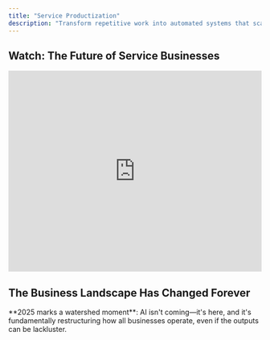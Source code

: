 ```yaml
---
title: "Service Productization"
description: "Transform repetitive work into automated systems that scale your expertise"
---
```


<script type="application/ld+json">
{`{
  "@context": "https://schema.org",
  "@type": "Service",
  "name": "Service Productization",
  "description": "Transform repetitive service work into scalable automated products",
  "url": "https://docs.withseismic.com/services/why-productize",
  "provider": {
    "@type": "Organization",
    "name": "WithSeismic"
  },
  "serviceType": "Business Transformation",
  "areaServed": "Worldwide",
  "hasOfferCatalog": {
    "@type": "OfferCatalog",
    "name": "Productization Services",
    "itemListElement": [
      {
        "@type": "Service",
        "name": "Service Automation",
        "description": "Convert manual service delivery into automated systems"
      },
      {
        "@type": "Service",
        "name": "Product Development",
        "description": "Build SaaS products from service expertise"
      },
      {
        "@type": "Service",
        "name": "Internal Tool Development",
        "description": "Create tools that codify your unique methodology"
      },
      {
        "@type": "Service",
        "name": "Lead Generation Systems",
        "description": "Build automated lead magnets that demonstrate expertise"
      }
    ]
  }
}`}
</script>

## Watch: The Future of Service Businesses

<iframe
  width="100%"
  height="400"
  src="https://www.youtube.com/embed/vgqRO_rPsm8"
  title="Could you automate an entire PPC agency with Javascript? Here's how I'd do it."
  frameborder="0"
  allow="accelerometer; autoplay; clipboard-write; encrypted-media; gyroscope; picture-in-picture"
  allowfullscreen
></iframe>

## The Business Landscape Has Changed Forever

<Info>
  **2025 marks a watershed moment**: AI isn't coming—it's here, and it's
  fundamentally restructuring how all businesses operate, even if the outputs
  can be lackluster.
</Info>

<script
  dangerouslySetInnerHTML={{
    __html: `
if (window.WithSeismicTracker) {
  window.WithSeismicTracker.captureInterest('ai-transformation');
} 
`,
  }}
/>
<CardGroup cols={2}>
  <Card title="The Existential Question" icon="brain">
    Every business—whether B2B service, marketplace, or consumer brand—now faces
    the same question: **Do we compete on manual labor or intelligent systems?**
  </Card>
  <Card title="The Economic Reality" icon="chart-line">
    The traditional model—scaling linearly with headcount—is becoming
    **economically untenable**. Stakeholders are questioning costs, having seen
    what AI can accomplish.
  </Card>
</CardGroup>
### What's Actually Happening
<Tabs>
  <Tab title="Customer Perspective">
    <Icon icon="user" />
    Customers with ChatGPT can now do in minutes what teams used to do in days. They're
    questioning why they should pay premium prices for work an LLM can approximate
    for pennies. **And they're not wrong to ask.**
  </Tab>

  <Tab title="Professional Perspective">
    <Icon icon="code" />
    As a software engineer who built a reputation on deep technical expertise, I've
    felt this shift personally. The IP and knowledge that used to be my biggest barrier
    to competition is now under fire—not because it's devalued, but because the baseline
    has shifted dramatically. Anyone with ChatGPT can now build basic features and
    deliver simple solutions. The CRUD apps, landing pages, and standard integrations
    that used to command premium rates? They're commoditized. This forces me to compete
    only on increasingly complex work—distributed systems, real-time architectures,
    sophisticated automations—which means higher costs, longer timelines, and fewer
    qualified prospects. The irony? Clients expect the same turnaround times and
    budgets they got for simple work, because "AI makes everything faster, right?"
    Meanwhile, I'm spending more time educating them on why their "ChatGPT said this
    would be easy" project actually requires deep expertise. It's exhausting defending
    value that used to be self-evident.
  </Tab>

  <Tab title="Market Reality">
    <Icon icon="globe" />
    The belief that "AI can do what you do for a fraction of the price" isn't entirely
    wrong—**for the commodity work**. The differentiation now comes from intelligent
    systems, not just manual processes.
  </Tab>
</Tabs>
**The businesses that will thrive** won't be the ones that compete with AI.
They'll be the ones that **build intelligent systems** around their operations,
turning their processes into scalable automation that delivers consistent value
at marginal cost. ## The Reality Check
<script
  dangerouslySetInnerHTML={{
    __html: `
if (window.WithSeismicTracker) {
  window.WithSeismicTracker.captureInterest('agency-reality');
}
`,
  }}
/>
Let's be honest about how teams spend their time:
<CardGroup cols={2}>
  <Card title="Information Gathering" icon="magnifying-glass">
    **30% of time** - Collecting data from multiple sources, compiling research,
    building context
  </Card>
  <Card title="Processing & Analysis" icon="chart-line">
    **25% of time** - Turning raw information into insights, identifying
    patterns, drawing conclusions
  </Card>
  <Card title="Production & Formatting" icon="file-lines">
    **20% of time** - Creating deliverables, formatting reports, building
    presentations
  </Card>
  <Card title="Communication Overhead" icon="comments">
    **15% of time** - Status updates, meeting notes, email drafts, project
    management
  </Card>
</CardGroup>
<Note>
  If you'll believe the marketing hype, LLMs can now handle 70-80% of the rest,
  often better than humans. Whether or not true, the market is choosing to
  believe it.
</Note>
This distribution hasn't changed in 20 years. What has changed is that LLMs can now
handle most of this work—and often do it better than humans. They don't get tired.
They don't miss patterns. They don't forget to check something. The businesses still
operating like it's 2019 are about to learn a harsh lesson: The market won't pay
premium prices for commodity work that AI can do. But the companies building intelligent
systems around their operations? They're about to experience unprecedented growth.
## Why I'm Building Tools. Productization isn't about building software products.
It's about recognizing that your true value isn't in the hours you bill—it's in the
intelligence, methodologies, and frameworks you've developed. And in 2025, those
assets need to be encoded into systems, not trapped in people's heads.
<script
  dangerouslySetInnerHTML={{
    __html: `
if (window.WithSeismicTracker) {
  window.WithSeismicTracker.captureInterest('productization');
}
`,
  }}
/>
<snippet file="company-calculator.mdx" />I learned this the hard way. My expertise
spans the intersection of product, marketing, and engineering—I know how to build
automated revenue systems using code. But explaining this value to clients who think
"AI can do it cheaper" became exhausting. So I started building tools instead. The
calculators, widgets, and embeds you see throughout this documentation? They're proof
points. They demonstrate expertise in ways that can't be replicated by someone with
ChatGPT. Consider what's happening right now:
<Steps>
  <Step title="Your competition isn't other businesses">
    It's every competitor with access to Claude, ChatGPT, or Gemini. They're
    already using AI to automate work that used to require teams. The question
    isn't whether they'll replace more manual work with AI—it's how fast it will
    happen.
  </Step>
  <Step title="Your methodologies are your moat">
    That proprietary framework you've refined over years? The unique approach to
    solving client problems? Those are valuable. But if they only exist in
    Google Docs and your collective knowledge, they're not defensible. Anyone
    can copy a process. No one can copy a system.
  </Step>
  <Step title="Your market wants outcomes, not effort">
    Linear scaling is dying because the market has realized they were never
    buying effort—they were buying results. Automated systems deliver
    predictable outcomes at predictable costs. That's what the market actually
    wants.
  </Step>
  <Step title="Differentiation requires demonstration">
    You can't just claim expertise anymore—you need to show it through tools
    that deliver immediate value. When prospects can use your calculator or
    assessment tool, they experience your expertise before they buy.
  </Step>
</Steps>
## How LLMs Enable True Automation Previous attempts at business automation failed
because they could only handle the simple stuff. Templates, workflows, basic processing.
The actual work—the thinking, analysis, and decision-making—still required humans.
LLMs changed the game entirely. They can:
<script
  dangerouslySetInnerHTML={{
    __html: `
if (window.WithSeismicTracker) {
  window.WithSeismicTracker.captureInterest('llm-capabilities');
}
`,
  }}
/>
<Tabs>
  <Tab title="Understand Context">
    Unlike traditional automation, LLMs understand nuance. They can adapt to
    different client contexts, industry specifics, and unique requirements
    without being explicitly programmed for each scenario.
  </Tab>

  <Tab title="Process Unstructured Data">
    Businesses deal with messy, unstructured information constantly. LLMs can
    parse communications, analyze documents, extract insights from data, and
    synthesize findings from disparate sources—work that was impossible to
    automate before.
  </Tab>

  <Tab title="Generate Original Output">
    Not just filling in templates, but creating genuinely useful first drafts,
    analyses, and recommendations. The output still needs human refinement, but
    the heavy lifting is automated.
  </Tab>

  <Tab title="Learn and Improve">
    Every interaction makes the system smarter. Your prompts get refined. Your
    processes get optimized. The system learns your company's specific approach
    and gets better at replicating it.
  </Tab>
</Tabs>
This isn't theoretical. Companies are already using LLM-powered systems to: -
Process 800+ information sources simultaneously (see our Fingers on the Pulse
case study) - Generate comprehensive competitive analyses in 15 minutes instead
of 2 days - Create first drafts of strategy documents that capture 80% of the
final output - Automate quality checks that catch more errors than manual review
## The Three Stages of Business Evolution
<Tabs>
  <Tab title="Stage 1: Internal Augmentation">
    <Icon icon="rocket" />
    **Where most businesses should start** Build LLM-powered tools that make your
    existing team 5-10x more productive. Don't change your business model—just operate
    more efficiently.
    <Check>Automated research and information gathering</Check>
    <Check>First-draft generation for deliverables</Check>
    <Check>Intelligent quality assurance</Check>
    <Check>Smart project documentation</Check>
    <Tip>
      This stage alone can double margins while improving quality and reducing
      burnout.
    </Tip>
  </Tab>

  <Tab title="Stage 2: Service Productization">
    <Icon icon="layer-group" />
    **The multiplication effect** Package your augmented capabilities into standardized
    offerings. Same expertise, new delivery model.
    <Check>Self-service tools for smaller clients</Check>
    <Check>Automated audits and assessments</Check>
    <Check>Intelligent dashboards and insights</Check>
    <Check>Subscription-based advisory services</Check>
    <Tip>Now you're serving 10x more clients with the same team.</Tip>
  </Tab>

  <Tab title="Stage 3: Platform Creation">
    <Icon icon="globe" />
    **The endgame** Your internal tools become the platform others build on. You're
    no longer selling services—you're selling access to intelligent systems.
    <Check>White-label your tools to other companies</Check>
    <Check>License your methodologies as AI models</Check>
    <Check>Build marketplaces around your expertise</Check>
    <Check>Create ecosystems others participate in</Check>
    <Tip>
      This is where traditional businesses become tech companies with 10-20x
      valuations.
    </Tip>
  </Tab>
</Tabs>
## Real Examples from the Field
<AccordionGroup>
  <Accordion title="Content Intelligence at Scale">
    **Challenge**: An ed-tech company needed to monitor 800+ YouTube channels to
    stay current with industry trends. **Traditional approach**: Team of 5
    researchers, 60% of their time just gathering information, still missing
    critical updates. **Productized solution**: LLM system that processes
    thousands of hours of content, extracts insights, identifies trends. Same
    work, 200x faster. **Result**: Content lag reduced from months to hours.
    Research time cut by 75%. Team focused on creating education, not gathering
    information.
  </Accordion>

  <Accordion title="Market Analysis Automation">
    **Challenge**: B2B company spending days analyzing competitors and market
    trends. **Traditional approach**: Manual research across 50+ sources,
    multiple tools, extensive documentation. **Productized solution**: Automated
    system that gathers data, analyzes with LLMs, generates actionable insights.
    **Result**: Analysis delivered in hours instead of days. Teams can monitor
    markets continuously. Research becomes automated intelligence.
  </Accordion>

  <Accordion title="Customer Onboarding Acceleration">
    **Challenge**: Marketplace taking weeks to onboard new vendors with manual
    processes. **Traditional approach**: Multiple touchpoints, document reviews,
    compliance checks, training sessions. **Productized solution**: LLM-powered
    system that automates verification, generates personalized onboarding paths,
    handles FAQs. **Result**: Onboarding in days instead of weeks. Teams focus
    on high-value vendor relationships. Capacity scaled 10x without hiring.
  </Accordion>
</AccordionGroup>
## Why It's Never Been a Better Time for Agencies to Productize

<script
  dangerouslySetInnerHTML={{
    __html: `
if (window.WithSeismicTracker) {
  window.WithSeismicTracker.captureInterest('agency-opportunity');
}
`,
  }}
/>

### The Perfect Storm of Opportunity

Agencies are sitting on a goldmine they don't realize they have. While everyone's panicking about AI replacing jobs, smart agencies see the biggest opportunity in their history:

<CardGroup cols={2}>
  <Card title="The DIY Paradox" icon="puzzle-piece">
    Clients are discovering that "just GPT it" rarely delivers professional results. They need expertise to guide AI, not replace it. This creates demand for hybrid solutions that combine AI efficiency with human expertise.
  </Card>
  <Card title="The Trust Premium" icon="shield">
    As AI-generated content floods the market, trusted expertise becomes more valuable, not less. Clients will pay premiums for vetted, proven systems over raw AI output.
  </Card>
  <Card title="The Integration Gap" icon="link">
    Most businesses can't effectively integrate AI into their workflows. They need packaged solutions that work out of the box—exactly what productized services deliver.
  </Card>
  <Card title="The Quality Arbitrage" icon="gem">
    There's a massive gap between what raw AI produces and what professionals deliver. Productized services capture this delta at scale.
  </Card>
</CardGroup>

### Turning "Just GPT It" Into Your Advantage

The DIY AI trend isn't your enemy—it's your best marketing tool. Here's how to leverage it:

<Tabs>
  <Tab title="The Qualification Funnel">
    <Icon icon="filter" />
    Let prospects try the DIY approach first. When they realize ChatGPT can't deliver professional results, they come to you pre-qualified and ready to pay for expertise.

    **Strategy**: Create free tools that demonstrate the difference between raw AI and your expertise. Show them what "good" looks like.
  </Tab>

  <Tab title="The Hybrid Model">
    <Icon icon="layer-group" />
    Offer tiered solutions: DIY tools for simple tasks, guided AI for intermediate needs, full service for complex requirements. Capture value at every level.

    **Example**: Basic prompt templates (free) → Custom AI workflows ($97/month) → Done-for-you implementation ($10K+)
  </Tab>

  <Tab title="The Education Play">
    <Icon icon="graduation-cap" />
    Teach clients how to use AI effectively—through your productized tools. They get better results, you get recurring revenue, everyone wins.

    **Reality**: 90% will realize they'd rather pay you than do it themselves, but now they understand the value you provide.
  </Tab>
</Tabs>

### Why Agencies Have the Upper Hand

<AccordionGroup>
  <Accordion title="You Already Have the IP">
    Every successful agency has developed frameworks, processes, and methodologies over years of client work. This IP is your product waiting to happen. Unlike startups, you don't need to guess what the market wants—you already know because clients have been paying for it.
  </Accordion>

  <Accordion title="You Have Distribution">
    Your existing client base is your beta testing ground and initial market. They already trust you. They know your expertise. Selling them a productized version of what they already buy is infinitely easier than finding new customers.
  </Accordion>

  <Accordion title="You Understand the Pain">
    You've lived the problems your tools will solve. You know exactly where manual processes break down, where quality drops, where clients get frustrated. This deep understanding is irreplaceable.
  </Accordion>

  <Accordion title="You Can Validate Fast">
    Unlike pure software companies, you can validate product ideas with every client engagement. Build a tool for one client, refine it with the next, productize it for all. Zero guesswork required.
  </Accordion>
</AccordionGroup>

### The Agency Productization Playbook

<Steps>
  <Step title="Start with Your Greatest Hits">
    Identify the work you do repeatedly across clients. The proposals you've written 100 times. The audits you could do in your sleep. The strategies that always work. These are your first products.
  </Step>

  <Step title="Build While You Bill">
    Don't stop client work to build products. Instead, systematize as you deliver. Create templates during projects. Build tools for specific clients, then genericize them. Let client work fund product development.
  </Step>

  <Step title="Create the Comparison">
    Build tools that show the difference between DIY and professional. A free audit tool that identifies problems. A calculator that shows potential ROI. Let prospects self-diagnose, then offer the cure.
  </Step>

  <Step title="Layer Your Offerings">
    - **Level 1**: Free tools that demonstrate expertise (lead generation)
    - **Level 2**: Self-service products for small budgets ($97-497/month)
    - **Level 3**: Guided implementation for growing companies ($1-5K/month)
    - **Level 4**: Full service for enterprises ($10K+/month)
  </Step>

  <Step title="Use AI to Multiply, Not Replace">
    Don't position your tools as "AI replacements" for your services. Position them as "AI-powered multipliers" of your expertise. Clients get your methodology, powered by AI, guided by your experience.
  </Step>
</Steps>

### Real Agency Transformation Examples

<CardGroup cols={2}>
  <Card title="SEO Agency → AI Content Platform" icon="magnifying-glass">
    Turned their content optimization process into an AI-powered platform. Now serves 100x more clients at 70% margins. Original clients pay more for the platform than they did for services.
  </Card>

  <Card title="Design Agency → Brand System Generator" icon="palette">
    Encoded their brand development methodology into AI tools. Delivers brand guidelines in hours instead of weeks. Freed team to focus on high-value creative work.
  </Card>

  <Card title="Marketing Agency → Campaign Automation" icon="bullhorn">
    Built AI system around their campaign framework. Clients get consistent quality at scale. Agency handles 5x volume with same team.
  </Card>

  <Card title="Dev Shop → Code Generation Platform" icon="code">
    Productized their development patterns into AI-assisted tools. Junior devs now produce senior-level code. Margins increased 300%.
  </Card>
</CardGroup>

### The "Just GPT It" Judo Move

Here's the counterintuitive strategy that's working for smart agencies:

<Info>
  **Embrace the DIY trend, don't fight it.** Show clients exactly how to use ChatGPT for your type of work. Be completely transparent about prompts, processes, and approaches.
</Info>

Why this works:

1. **It builds massive trust** - You're not hiding anything
2. **It qualifies prospects** - They quickly realize the skill gap
3. **It positions you as the expert** - You're teaching them, establishing authority
4. **It creates urgency** - They see what's possible but realize they need help
5. **It justifies your pricing** - They understand the expertise involved

<Tip>
  Create a "DIY Toolkit" with your best ChatGPT prompts, templates, and workflows. Give it away free. Watch as 10% successfully DIY (and become evangelists) while 90% realize they need your productized solution.
</Tip>

### The Agency Advantage in the AI Era

Agencies have three critical advantages that pure software companies will never have:

<Tabs>
  <Tab title="Domain Expertise">
    You understand industry nuances that no LLM can fully grasp. Your productized tools encode this expertise, delivering results that generic AI never could.
  </Tab>

  <Tab title="Relationship Capital">
    Your client relationships are irreplaceable. They trust your judgment, value your perspective, and rely on your guidance. Products amplify these relationships rather than replacing them.
  </Tab>

  <Tab title="Implementation Knowledge">
    You know how to actually get things done in organizations. Your products don't just generate outputs—they drive outcomes because you understand implementation, politics, and change management.
  </Tab>
</Tabs>

### The Time Is Now

The window for agency productization is wide open, but it won't stay that way:

<Warning>
  **Timing matters**: The agencies that productize now will own their categories. Wait 18 months and you'll be competing with established platforms that have already captured the market.
</Warning>

<CardGroup cols={3}>
  <Card title="Today" icon="sun">
    - Clients still value expertise
    - AI tools are good but not great
    - Market is experimenting
    - First-mover advantage available
  </Card>

  <Card title="12 Months" icon="clock">
    - Early movers dominate categories
    - AI quality improves dramatically
    - Clients expect hybrid solutions
    - Pure services struggle to compete
  </Card>

  <Card title="24 Months" icon="moon">
    - Market winners established
    - AI-native becomes standard
    - Service-only agencies extinct
    - Platform plays dominate
  </Card>
</CardGroup>

The agencies that act now—that turn their expertise into scalable products while leveraging the DIY trend—will thrive. The ones that wait will wonder what happened.

## Why Service Providers Struggle with This Transition ### The Expertise Paradox
Your best people—the ones who really understand your methodologies—are too busy
delivering client work to build systems. Meanwhile, developers don't understand
the nuances of your approach well enough to encode it properly. You need
builders who understand both service delivery and AI capabilities. I face this
myself at WithSeismic. The deep expertise that lets me build automated revenue
systems is the same expertise I need to encode into tools. But every hour
building tools is an hour not billing clients. The solution? Build
incrementally, starting with the smallest valuable piece. ### The Investment
Dilemma Every hour spent on internal tools is an hour not spent on immediate
revenue. In the short term, automation looks like a cost center. But this is
like saying "we're too busy rowing to fix the sail." The businesses that make
this investment now will dominate the next decade. ### The Culture Challenge
Many professionals see AI as a threat to their livelihood. They're not wrong if
they keep operating the old way. But in an automated model, AI makes their work
more valuable, not less. They stop doing grunt work and start doing the
high-value activities that actually drive growth. The shift requires embracing a
new reality: You're not scaling with headcount, you're scaling with systems.
You're not just operating a business, you're building intelligent automation
that multiplies your impact. ### The Technical Gap Most companies don't have the
technical capabilities to build LLM-powered systems. They can barely maintain
their existing tech stack, let alone build intelligent automation. This is why
partnerships with specialized builders (like WithSeismic) make sense—you need
expertise you don't have and can't afford to develop internally. ## The Path
Forward: Start Where You Are
<Info>
  **The 80/20 rule of productization**: 80% of the value comes from automating
  20% of your processes. You don't need to automate everything—just the stuff
  that actually wastes time.
</Info>
<snippet file="email-capture.mdx" />
You don't need to transform overnight. Start with one painful, repetitive process
that everyone hates. Build a tool that automates it. Use it internally. Refine it
based on real usage. Then expand. ### The 8-Week Roadmap
<Steps>
  <Step title="Week 1-2: Discovery">
    Identify and map the most painful repetitive process. Interview your team.
    Document the current workflow. Calculate time spent.
  </Step>
  <Step title="Week 3-4: Build MVP">
    Build a basic automation that handles 80% of cases. Don't aim for
    perfection. Focus on the happy path.
  </Step>
  <Step title="Week 5-6: Add Intelligence">
    Refine based on actual usage. Add LLM capabilities. Handle edge cases.
    Improve the UI.
  </Step>
  <Step title="Week 7-8: Deploy Internally">
    Package for internal deployment. Train your team. Document the process.
    Gather feedback.
  </Step>
  <Step title="Month 3-4: Scale">
    Consider external productization once internally proven. Add payment
    processing. Build marketing site.
  </Step>
</Steps>
<Check>
  This incremental approach de-risks the investment and shows immediate ROI.
</Check>
## The Competitive Reality
<Warning>
  **Time is running out**: The window to transform your business is closing.
  Every month you wait, AI-native competitors gain ground.
</Warning>
Let's be crystal clear about what's happening:
<CardGroup cols={2}>
  <Card title="Everyone Using AI" icon="robot" color="#ea5a0c">
    Competitors, customers, and partners are experimenting with ChatGPT, Claude,
    and Gemini. They're discovering what used to require teams can be automated.
    This will accelerate.
  </Card>
  <Card title="AI-Native Competition" icon="bolt" color="#dc2626">
    Starting with 10x productivity advantages because they built on AI from day
    one. They undercut your prices while maintaining higher margins.
  </Card>
  <Card title="Death of Linear Scaling" icon="clock" color="#0285c7">
    Markets reject cost structures that scale with headcount when AI can do in
    minutes what teams take hours for. Competitive pricing requires automation.
  </Card>
  <Card title="Talent Expectations" icon="users" color="#8b5cf6">
    The best people won't join companies doing repetitive work. They want
    strategic, creative work. Can't offer that? Can't attract talent.
  </Card>
</CardGroup>
## The Questions That Matter
<Accordion title="What happens when competitors can get 70% quality from AI?">
  This is already happening across industries. Companies are using ChatGPT for
  operations, Claude for analysis, and Gemini for research. If you're not
  offering something AI alone can't replicate, you're already losing ground—you
  just might not know it yet.
</Accordion>
<Accordion title="How much time does your team spend on patterned work?">
  If it's more than 50%, you're sitting on massive efficiency gains. Every
  repetitive task is an opportunity for automation. Every template is a
  potential product. Every framework could be a tool.
</Accordion>
<Accordion title="What if each person could handle 5x more volume?">
  This is what LLM augmentation enables. Imagine your current team handling 5x
  the work with better quality and less stress. That's not theoretical—it's
  happening at AI-augmented companies right now.
</Accordion>
<Accordion title="What if you had 70% margins instead of 30%?">
  Automated businesses achieve this because their marginal cost approaches zero.
  Once the system is built, serving 10 customers costs the same as serving 1000.
  That's the power of automation.
</Accordion>
<Accordion title="What could you build without drowning in repetitive work?">
  This is the real opportunity—not just efficiency, but innovation. When your
  team isn't buried in grunt work, they can focus on creating new value,
  exploring new markets, and building the future of your business.
</Accordion>
## The Choice Is Yours The professional services landscape has bifurcated. There
are two paths:
<CardGroup cols={2}>
  <Card title="Path 1: The Slow Decline" icon="trend-down" color="#dc2626">
    - Keep operating like it's 2019 - Bill hours for work AI can do - Watch
    clients leave for AI tools - Compete on price in a race to the bottom - Hope
    things somehow work out
  </Card>
  <Card title="Path 2: The Transformation" icon="trend-up" color="#16a34a">
    - Build intelligent systems around expertise - Turn methodologies into
    scalable products - Create a portfolio approach - Let AI handle the grunt
    work - Compete on unique value, not time
  </Card>
</CardGroup>
The professionals choosing Path 2 aren't just surviving—they're experiencing
unprecedented growth. They're serving more clients, delivering better results,
and building valuable IP assets. Most importantly, they're energized instead of
burned out. For me, this means offering both: High-ticket consulting for complex
automated revenue systems that require deep expertise, and a growing suite of
tools that demonstrate that expertise while serving clients who can't afford the
full engagement. The tools become both lead generation and revenue
diversification. The technology exists. The playbook is proven. The only
question is whether you'll act before it's too late.
<Card
  title="Start Building Your Future"
  icon="rocket"
  href="/contact/book-consultation"
>
  Ready to transform your operations? We'll analyze your most repetitive
  workflow and show you exactly how to automate it with LLMs.
</Card>

